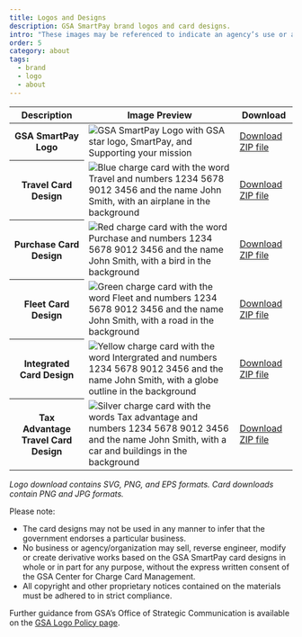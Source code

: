 ```yaml
---
title: Logos and Designs
description: GSA SmartPay brand logos and card designs.
intro: "These images may be referenced to indicate an agency’s use or a merchant’s acceptance of GSA SmartPay® solutions."
order: 5
category: about
tags:
  - brand
  - logo
  - about
---
```


<table class="usa-table usa-table--borderless" role="table">
  <thead>
    <tr>
      <th scope="col">Description</th>
      <th scope="col">Image Preview</th>
      <th scope="col">Download</th>
    </tr>
  </thead>
  <tbody>
    <tr>
      <th scope="row">GSA SmartPay Logo</th>
      <td>
        <img src="/images/gsa-smartpay-logo_thumb.svg" alt="GSA SmartPay Logo with GSA star logo, SmartPay, and Supporting your mission" />
      </td>
      <td><a href="/files/gsa-smartpay-program-logo.zip">Download ZIP file</a></td>
    </tr>
    <tr>
      <th scope="row">Travel Card Design</th>
      <td>
        <img src="/images/blue-card_thumb.png" alt="Blue charge card with the word Travel and numbers 1234 5678 9012 3456 and the name John Smith, with an airplane in the background" />
      </td>
      <td><a href="/files/gsa-smartpay-travel-card-design.zip">Download ZIP file</a></td>
    </tr>
    <tr>
      <th scope="row">Purchase Card Design</th>
      <td>
        <img src="/images/red-card_thumb.png" alt="Red charge card with the word Purchase and numbers 1234 5678 9012 3456 and the name John Smith, with a bird in the background"/>
      </td>
      <td><a href="/files/gsa-smartpay-purchase-card-design.zip">Download ZIP file</a></td>
    </tr>
    <tr>
      <th scope="row">Fleet Card Design</th>
      <td>
        <img src="/images/green-card_thumb.png" alt="Green charge card with the word Fleet and numbers 1234 5678 9012 3456 and the name John Smith, with a road in the background" />
      </td>
      <td><a href="/files/gsa-smartpay-fleet-card-design.zip">Download ZIP file</a></td>
    </tr>
    <tr>
      <th scope="row">Integrated Card Design</th>
      <td>
        <img src="/images/yellow-card_thumb.png" alt="Yellow charge card with the word Intergrated and numbers 1234 5678 9012 3456 and the name John Smith, with a globe outline in the background" />
      </td>
      <td><a href="/files/gsa-smartpay-integrated-card-design.zip">Download ZIP file</a></td>
    </tr>
    <tr>
      <th scope="row">Tax Advantage Travel Card Design</th>
      <td>
        <img src="/images/silver-card_thumb.png" alt="Silver charge card with the words Tax advantage and numbers 1234 5678 9012 3456 and the name John Smith, with a car and buildings in the background" />
      </td>
      <td><a href="/files/gsa-smartpay-tax-advantage-card-design.zip">Download ZIP file</a></td>
    </tr>
  </tbody>
</table>

_Logo download contains SVG, PNG, and EPS formats. Card downloads contain PNG and JPG formats._

Please note:

- The card designs may not be used in any manner to infer that the government endorses a particular business.
- No business or agency/organization may sell, reverse engineer, modify or create derivative works based on the GSA SmartPay card designs in whole or in part for any purpose, without the express written consent of the GSA Center for Charge Card Management.
- All copyright and other proprietary notices contained on the materials must be adhered to in strict compliance.

Further guidance from GSA’s Office of Strategic Communication is available on the [GSA Logo Policy page](https://www.gsa.gov/reference/gsa-logo-policy).

